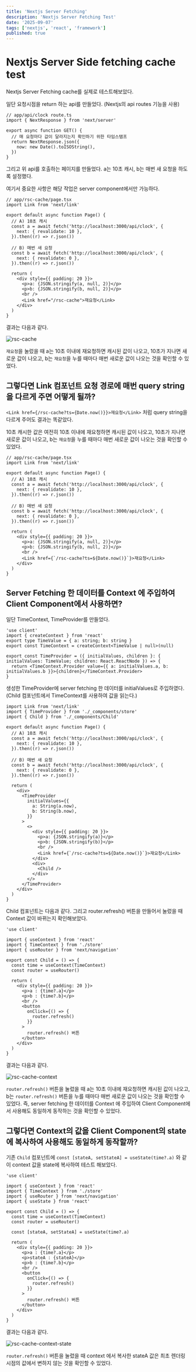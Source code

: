 ```yaml
---
title: 'Nextjs Server Fetching'
description: 'Nextjs Server Fetching Test'
date: '2025-09-07'
tags: ['nextjs', 'react', 'framework']
published: true
---
```


# Nextjs Server Side fetching cache test

Nextjs Server Fetching cache를 실제로 테스트해보았다.

일단 요청시점을 return 하는 api를 만들었다. (Nextjs의 api routes 기능을 사용)

```tsx
// app/api/clock route.ts
import { NextResponse } from 'next/server'

export async function GET() {
  // 매 요청마다 값이 달라지는지 확인하기 위한 타임스탬프
  return NextResponse.json({
    now: new Date().toISOString(),
  })
}
```

그리고 위 api를 호출하는 페이지를 만들었다. a는 10초 캐시, b는 매번 새 요청을 하도록 설정했다.

여기서 중요한 사항은 해당 작업은 server component에서만 가능하다.

```tsx
// app/rsc-cache/page.tsx
import Link from 'next/link'

export default async function Page() {
  // A) 10초 캐시
  const a = await fetch('http://localhost:3000/api/clock', {
    next: { revalidate: 10 },
  }).then((r) => r.json())

  // B) 매번 새 요청
  const b = await fetch('http://localhost:3000/api/clock', {
    next: { revalidate: 0 },
  }).then((r) => r.json())

  return (
    <div style={{ padding: 20 }}>
      <p>a: {JSON.stringify(a, null, 2)}</p>
      <p>b: {JSON.stringify(b, null, 2)}</p>
      <br />
      <Link href="/rsc-cache">재요청</Link>
    </div>
  )
}
```

결과는 다음과 같다.

<img src="01.png" alt="rsc-cache" className="w-full h-auto rounded-md" />

`재요청`을 눌렀을 때 a는 10초 이내에 재요청하면 캐시된 값이 나오고, 10초가 지나면 새로운 값이 나오고, b는 `재요청`을 누를 때마다 매번 새로운 값이 나오는 것을 확인할 수 있었다.

## 그렇다면 Link 컴포넌트 요청 경로에 매번 query string을 다르게 주면 어떻게 될까?

`<Link href={/rsc-cache?ts={Date.now()}}>재요청</Link>` 처럼 query string을 다르게 주어도 결과는 똑같았다.

10초 캐시한 값은 여전히 10초 이내에 재요청하면 캐시된 값이 나오고, 10초가 지나면 새로운 값이 나오고, b는 `재요청`을 누를 때마다 매번 새로운 값이 나오는 것을 확인할 수 있었다.

```tsx
// app/rsc-cache/page.tsx
import Link from 'next/link'

export default async function Page() {
  // A) 10초 캐시
  const a = await fetch('http://localhost:3000/api/clock', {
    next: { revalidate: 10 },
  }).then((r) => r.json())

  // B) 매번 새 요청
  const b = await fetch('http://localhost:3000/api/clock', {
    next: { revalidate: 0 },
  }).then((r) => r.json())

  return (
    <div style={{ padding: 20 }}>
      <p>a: {JSON.stringify(a, null, 2)}</p>
      <p>b: {JSON.stringify(b, null, 2)}</p>
      <br />
      <Link href={`/rsc-cache?ts=${Date.now()}`}>재요청</Link>
    </div>
  )
}
```

## Server Fetching 한 데이터를 Context 에 주입하여 Client Component에서 사용하면?

일단 TimeContext, TimeProvider를 만들었다.

```tsx
'use client'
import { createContext } from 'react'
export type TimeValue = { a: string; b: string }
export const TimeContext = createContext<TimeValue | null>(null)

export const TimeProvider = ({ initialValues, children }: { initialValues: TimeValue; children: React.ReactNode }) => {
  return <TimeContext.Provider value={{ a: initialValues.a, b: initialValues.b }}>{children}</TimeContext.Provider>
}
```

생성한 TimeProvider에 server fetching 한 데이터를 initialValues로 주입하였다. (Child 컴포넌트에서 TimeContext를 사용하여 값을 읽는다.)

```tsx
import Link from 'next/link'
import { TimeProvider } from './_components/store'
import { Child } from './_components/Child'

export default async function Page() {
  // A) 10초 캐시
  const a = await fetch('http://localhost:3000/api/clock', {
    next: { revalidate: 10 },
  }).then((r) => r.json())

  // B) 매번 새 요청
  const b = await fetch('http://localhost:3000/api/clock', {
    next: { revalidate: 0 },
  }).then((r) => r.json())

  return (
    <div>
      <TimeProvider
        initialValues={{
          a: String(a.now),
          b: String(b.now),
        }}
      >
        <>
          <div style={{ padding: 20 }}>
            <p>a: {JSON.stringify(a)}</p>
            <p>b: {JSON.stringify(b)}</p>
            <br />
            <Link href={`/rsc-cache?ts=${Date.now()}`}>재요청</Link>
          </div>
          <div>
            <Child />
          </div>
        </>
      </TimeProvider>
    </div>
  )
}
```

Child 컴포넌트는 다음과 같다. 그리고 router.refresh() 버튼을 만들어서 눌렀을 때 Context 값이 바뀌는지 확인해보았다.

```tsx
'use client'

import { useContext } from 'react'
import { TimeContext } from './store'
import { useRouter } from 'next/navigation'

export const Child = () => {
  const time = useContext(TimeContext)
  const router = useRouter()

  return (
    <div style={{ padding: 20 }}>
      <p>a : {time?.a}</p>
      <p>b : {time?.b}</p>
      <br />
      <button
        onClick={() => {
          router.refresh()
        }}
      >
        router.refresh() 버튼
      </button>
    </div>
  )
}
```

결과는 다음과 같다.

<img src="02.png" alt="rsc-cache-context" className="w-full h-auto rounded-md" />

`router.refresh()` 버튼을 눌렀을 때 a는 10초 이내에 재요청하면 캐시된 값이 나오고, b는 `router.refresh()` 버튼을 누를 때마다 매번 새로운 값이 나오는 것을 확인할 수 있었다.
즉, server fetching 한 데이터를 Context 에 주입하여 Client Component에서 사용해도 동일하게 동작하는 것을 확인할 수 있었다.

## 그렇다면 Context의 값을 Client Component의 state에 복사하여 사용해도 동일하게 동작할까?

기존 `Child` 컴포넌트에 `const [stateA, setStateA] = useState(time?.a)` 와 같이 context 값을 state에 복사하여 테스트 해보았다.

```tsx
'use client'

import { useContext } from 'react'
import { TimeContext } from './store'
import { useRouter } from 'next/navigation'
import { useState } from 'react'

export const Child = () => {
  const time = useContext(TimeContext)
  const router = useRouter()

  const [stateA, setStateA] = useState(time?.a)

  return (
    <div style={{ padding: 20 }}>
      <p>a : {time?.a}</p>
      <p>stateA : {stateA}</p>
      <p>b : {time?.b}</p>
      <br />
      <button
        onClick={() => {
          router.refresh()
        }}
      >
        router.refresh() 버튼
      </button>
    </div>
  )
}
```

결과는 다음과 같다.

<img src="03.png" alt="rsc-cache-context-state" className="w-full h-auto rounded-md" />

`router.refresh()` 버튼을 눌렀을 때 context 에서 복사한 stateA 값은 최초 렌더링 시점의 값에서 변하지 않는 것을 확인할 수 있었다.
